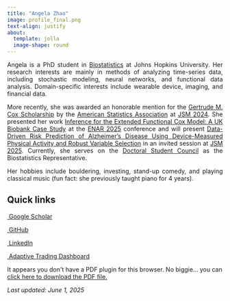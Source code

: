 ```yaml
---
title: "Angela Zhao"
image: profile_final.png
text-align: justify
about:
  template: jolla
  image-shape: round
---
```


<!-- <section id="hero" class="hero d-flex align-items-center text-center"> -->

<!-- <div class="container"> -->

<!--   <h1 class="display-4 fw-bold">PhD Student in Biostatistics</h1> -->

<!--   <p class="lead"> -->

<!--     Time-series modelling · Functional data analysis · Python / R / Java · TensorFlow -->

<!--   </p> -->

<!--   <a class="btn btn-primary btn-lg" -->

<!--      href="resume_AngelaZhao_Jun1_2025.pdf" -->

<!--   >Download Résumé</a> -->

<!-- </div> -->

<!-- </section> -->

::: {style="text-align: justify"}
Angela is a PhD student in [Biostatistics](https://publichealth.jhu.edu/departments/biostatistics) at Johns Hopkins University. Her research interests are mainly in methods of analyzing time-series data, including stochastic modeling, neural networks, and functional data analysis. Domain-specific interests include wearable device, imaging, and financial data.

More recently, she was awarded an honorable mention for the [Gertrude M. Cox Scholarship](https://ang-zhao.github.io/angzhao.github.io/education.html#awards) by the [American Statistics Association](https://www.amstat.org/) at [JSM 2024](https://ww2.amstat.org/meetings/jsm/2024/). She presented her work [Inference for the Extended Functional Cox Model: A UK Biobank Case Study](publications.qmd) at the [ENAR 2025](https://www.enar.org/meetings/spring2025/) conference and will present [Data-Driven Risk Prediction of Alzheimer’s Disease Using Device-Measured Physical Activity and Robust Variable Selection](publications.qmd) in an invited session at [JSM 2025](https://ww2.amstat.org/meetings/jsm/2025/). Currently, she serves on the [Doctoral Student Council](https://ang-zhao.github.io/angzhao.github.io/work.html#leadership-positions) as the Biostatistics Representative.

Her hobbies include bouldering, investing, stand-up comedy, and playing classical music (fun fact: she previously taught piano for 4 years).
:::

## Quick links {.mt-4}

::: {.d-flex .flex-wrap .gap-3}
[<i class="bi bi-journal-text"></i> Google Scholar](https://scholar.google.com/citations?hl=en&user=Vc9Pn4YAAAAJ){.btn .btn-outline-secondary}

[<i class="bi bi-github"></i> GitHub](https://github.com/ang-zhao?tab=repositories){.btn .btn-dark}

[<i class="bi bi-linkedin"></i> LinkedIn](https://www.linkedin.com/in/angela0zhao/){.btn .btn-outline-primary}

[<i class="bi bi-bar-chart-line"></i> Adaptive Trading Dashboard](https://adaptive-trading.streamlit.app/){.btn .btn-outline-primary}
:::

```{=html}
<object data="resume_AngelaZhao_Jun1_2025.pdf" type="application/pdf" width="100%" height="100%" style="min-height:100vh;">
    <p>It appears you don't have a PDF plugin for this browser.
    No biggie... you can <a href="resume_AngelaZhao_Jun1_2025.pdf">click here to
    download the PDF file.</a></p>
</object>
```

*Last updated: June 1, 2025*
